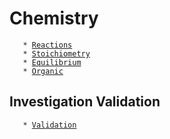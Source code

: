 
= Chemistry =
	* [[Reactions]]
	* [[Stoichiometry]]
	* [[Equilibrium]]
	* [[Organic]]


== Investigation Validation ==
	* [[Validation]]
